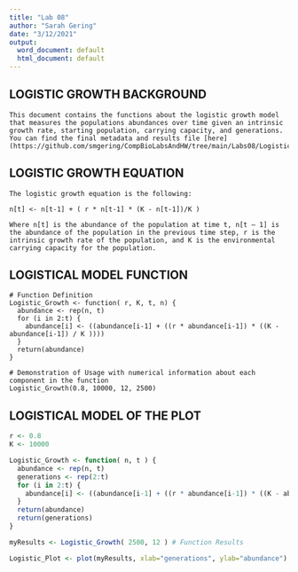 ```yaml
---
title: "Lab 08"
author: "Sarah Gering"
date: "3/12/2021"
output:
  word_document: default
  html_document: default
---
```


## LOGISTIC GROWTH BACKGROUND

```LOGISTIC

This document contains the functions about the logistic growth model that measures the populations abundances over time given an intrinsic growth rate, starting population, carrying capacity, and generations. You can find the final metadata and results file [here](https://github.com/smgering/CompBioLabsAndHW/tree/main/Labs08/LogisticGrowth.csv)

```

## LOGISTIC GROWTH EQUATION

```LOGISTIC

The logistic growth equation is the following:
  
n[t] <- n[t-1] + ( r * n[t-1] * (K - n[t-1])/K )

Where n[t] is the abundance of the population at time t, n[t – 1] is the abundance of the population in the previous time step, r is the intrinsic growth rate of the population, and K is the environmental carrying capacity for the population.

```

## LOGISTICAL MODEL FUNCTION

```LOGISTICAL

# Function Definition
Logistic_Growth <- function( r, K, t, n) {
  abundance <- rep(n, t)
  for (i in 2:t) {
    abundance[i] <- ((abundance[i-1] + ((r * abundance[i-1]) * ((K - abundance[i-1]) / K )))) 
  }
  return(abundance)
}

# Demonstration of Usage with numerical information about each component in the function
Logistic_Growth(0.8, 10000, 12, 2500) 

```

## LOGISTICAL MODEL OF THE PLOT

```r
r <- 0.8
K <- 10000

Logistic_Growth <- function( n, t ) {
  abundance <- rep(n, t)
  generations <- rep(2:t)
  for (i in 2:t) {
    abundance[i] <- ((abundance[i-1] + ((r * abundance[i-1]) * ((K - abundance[i-1]) / K )))) 
  } 
  return(abundance)
  return(generations)
}

myResults <- Logistic_Growth( 2500, 12 ) # Function Results

Logistic_Plot <- plot(myResults, xlab="generations", ylab="abundance")

```